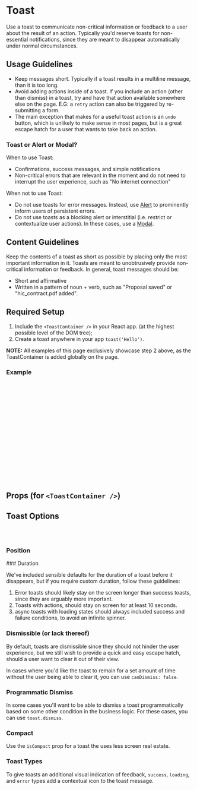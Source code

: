 
<Meta of={Stories} />

<ToastContainer />

# Toast

Use a toast to communicate non-critical information or feedback to a user about the result of an action.
Typically you'd reserve toasts for non-essential notifications, since they are meant to disappear automatically
under normal circumstances.

## Usage Guidelines

- Keep messages short. Typically if a toast results in a multiline message, than it is too long.
- Avoid adding actions inside of a toast. If you include an action (other than dismiss) in a toast,
  try and have that action available somewhere else on the page.
  E.G: a `retry` action can also be triggered by re-submitting a form.
- The main exception that makes for a useful toast action is an `undo` button, which is unlikely to make sense
  in most pages, but is a great escape hatch for a user that wants to take back an action.

### Toast or Alert or Modal?

When to use Toast:

- Confirmations, success messages, and simple notifications
- Non-critical errors that are relevant in the moment and do not need to interrupt the user experience, such as "No internet connection"

When not to use Toast:

- Do not use toasts for error messages. Instead, use [Alert](?path=/docs/components-alert-overview--default-story) to prominently inform users of persistent errors.
- Do not use toasts as a blocking alert or interstitial (i.e. restrict or contextualize user actions). In these
  cases, use a [Modal](?path=/docs/components-modal-overview--default-story).

## Content Guidelines

Keep the contents of a toast as short as possible by placing only the most important information in it. Toasts are meant to unobtrusively provide non-critical information or feedback. In general, toast messages should be:

- Short and affirmative
- Written in a pattern of noun + verb, such as "Proposal saved" or "hic_contract.pdf added".

<Canvas isExpanded of={Stories.ContentGuidelines} />

## Required Setup

1. Include the `<ToastContainer />` in your React app. (at the highest possible level of the DOM tree);
2. Create a toast anywhere in your app `toast('Hello')`.

**NOTE:** All examples of this page exclusively showcase step 2 above, as the ToastContainer is added globally on the page.

### Example

```jsx
// App.jsx
import { ToastContainer } from '@hyphen/hyphen-components';

export const App = () => {
  <MyAppContainer>
    <ToastContainer {/* custom props */} />
    {/* Routes, other providers, etc */}
  </MyAppContainer>
};

// SomeAppPage.jsx
import { toast } from '@palmetto/palmetto-components';

export const SomeAppPage = () => {
  <button onClick={() => toast('Hello')}>
    gimme a toast
  </button>
}
```

## Props (for `<ToastContainer />`)

<ArgsTable of={ToastContainer} />

## Toast Options

```jsx
// Example
toast('my toast', { duration: 3000, position: 'top-center' });
```

<Canvas of={Stories.Column} />

### Position

<Canvas isExpanded of={Stories.Position} />
### Duration

We've included sensible defaults for the duration of a toast before it disappears, but if you require custom duration, follow these guidelines:

1. Error toasts should likely stay on the screen
   longer than success toasts, since they are arguably more important.
2. Toasts with actions, should stay on screen for at least 10 seconds.
3. async toasts with loading states should always included success and failure conditions,
   to avoid an infinite spinner.

<Canvas isExpanded of={Stories.Duration} />

### Dismissible (or lack thereof)

By default, toasts are dismissible since they
should not hinder the user experience, but we still wish to provide a quick and easy
escape hatch, should a user want to clear it out of their view.

In cases where you'd like the toast to remain for a set amount of time
without the user being able to clear it, you can use `canDismiss: false`.

<Canvas isExpanded of={Stories.Dismissible} />

### Programmatic Dismiss

In some cases you'll want to be able to dismiss a toast programmatically based on some other condition in the business logic.
For these cases, you can use `toast.dismiss`.

<Canvas isExpanded of={Stories.ProgrammaticDismiss} />

### Compact

Use the `isCompact` prop for a toast the uses less screen real estate.

<Canvas isExpanded of={Stories.Compact} />

### Toast Types

To give toasts an additional visual indication of feedback, `success`, `loading`, and `error` types add a contextual icon to the toast message.

<Canvas isExpanded of={Stories.BasicTypes} />

<Canvas isExpanded of={Stories.AdvancedTypes} />
